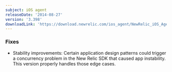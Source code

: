 ```yaml
---
subject: iOS agent
releaseDate: '2014-08-27'
version: '3.398'
downloadLink: 'https://download.newrelic.com/ios_agent/NewRelic_iOS_Agent_3.398.zip'
---
```


### Fixes

* Stability improvements: Certain application design patterns could trigger a concurrency problem in the New Relic SDK that caused app instability. This version properly handles those edge cases.
